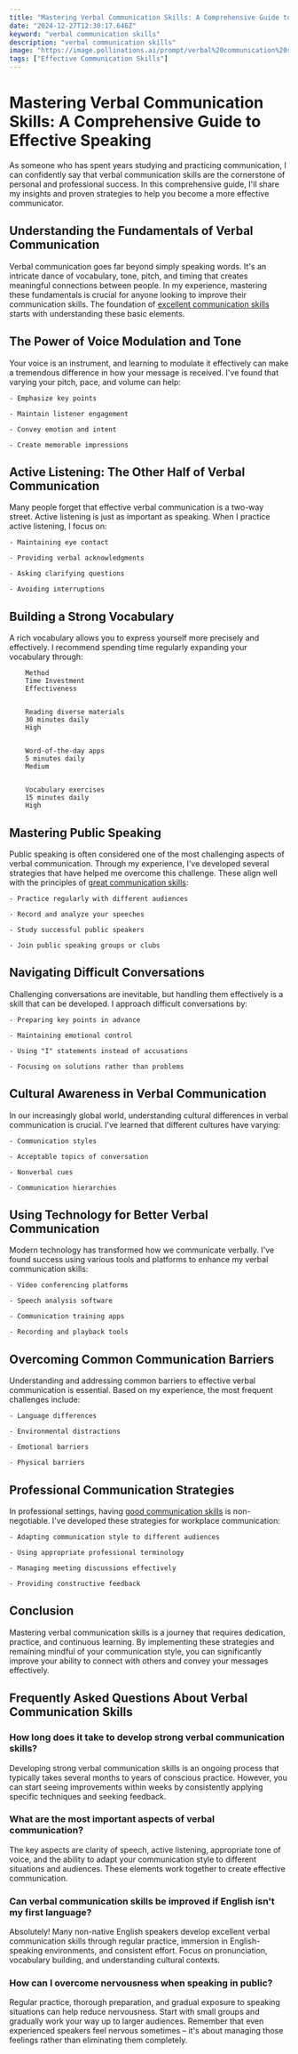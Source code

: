 ```yaml
---
title: "Mastering Verbal Communication Skills: A Comprehensive Guide to Effective Speaking"
date: "2024-12-27T12:30:17.646Z"
keyword: "verbal communication skills"
description: "verbal communication skills"
image: "https://image.pollinations.ai/prompt/verbal%20communication%20skills%2C%20realistic%20photo%2C%20high%20quality%2C%204k?width=1024&height=1024&nologo=true"
tags: ["Effective Communication Skills"]
---
```


# Mastering Verbal Communication Skills: A Comprehensive Guide to Effective Speaking


As someone who has spent years studying and practicing communication, I can confidently say that verbal communication skills are the cornerstone of personal and professional success. In this comprehensive guide, I'll share my insights and proven strategies to help you become a more effective communicator.



## Understanding the Fundamentals of Verbal Communication


Verbal communication goes far beyond simply speaking words. It's an intricate dance of vocabulary, tone, pitch, and timing that creates meaningful connections between people. In my experience, mastering these fundamentals is crucial for anyone looking to improve their communication skills. The foundation of [excellent communication skills](https://productivityprospect.com/blog/excellent-communication-skills/) starts with understanding these basic elements.



## The Power of Voice Modulation and Tone


Your voice is an instrument, and learning to modulate it effectively can make a tremendous difference in how your message is received. I've found that varying your pitch, pace, and volume can help:




    - Emphasize key points

    - Maintain listener engagement

    - Convey emotion and intent

    - Create memorable impressions



## Active Listening: The Other Half of Verbal Communication


Many people forget that effective verbal communication is a two-way street. Active listening is just as important as speaking. When I practice active listening, I focus on:




    - Maintaining eye contact

    - Providing verbal acknowledgments

    - Asking clarifying questions

    - Avoiding interruptions



## Building a Strong Vocabulary


A rich vocabulary allows you to express yourself more precisely and effectively. I recommend spending time regularly expanding your vocabulary through:




    
        Method
        Time Investment
        Effectiveness
    
    
        Reading diverse materials
        30 minutes daily
        High
    
    
        Word-of-the-day apps
        5 minutes daily
        Medium
    
    
        Vocabulary exercises
        15 minutes daily
        High
    




## Mastering Public Speaking


Public speaking is often considered one of the most challenging aspects of verbal communication. Through my experience, I've developed several strategies that have helped me overcome this challenge. These align well with the principles of [great communication skills](https://productivityprospect.com/blog/great-communication-skills/):




    - Practice regularly with different audiences

    - Record and analyze your speeches

    - Study successful public speakers

    - Join public speaking groups or clubs



## Navigating Difficult Conversations


Challenging conversations are inevitable, but handling them effectively is a skill that can be developed. I approach difficult conversations by:




    - Preparing key points in advance

    - Maintaining emotional control

    - Using "I" statements instead of accusations

    - Focusing on solutions rather than problems



## Cultural Awareness in Verbal Communication


In our increasingly global world, understanding cultural differences in verbal communication is crucial. I've learned that different cultures have varying:




    - Communication styles

    - Acceptable topics of conversation

    - Nonverbal cues

    - Communication hierarchies



## Using Technology for Better Verbal Communication


Modern technology has transformed how we communicate verbally. I've found success using various tools and platforms to enhance my verbal communication skills:




    - Video conferencing platforms

    - Speech analysis software

    - Communication training apps

    - Recording and playback tools



## Overcoming Common Communication Barriers


Understanding and addressing common barriers to effective verbal communication is essential. Based on my experience, the most frequent challenges include:




    - Language differences

    - Environmental distractions

    - Emotional barriers

    - Physical barriers



## Professional Communication Strategies


In professional settings, having [good communication skills](https://productivityprospect.com/blog/good-communication-skills/) is non-negotiable. I've developed these strategies for workplace communication:




    - Adapting communication style to different audiences

    - Using appropriate professional terminology

    - Managing meeting discussions effectively

    - Providing constructive feedback



## Conclusion


Mastering verbal communication skills is a journey that requires dedication, practice, and continuous learning. By implementing these strategies and remaining mindful of your communication style, you can significantly improve your ability to connect with others and convey your messages effectively.



## Frequently Asked Questions About Verbal Communication Skills


### How long does it take to develop strong verbal communication skills?

Developing strong verbal communication skills is an ongoing process that typically takes several months to years of conscious practice. However, you can start seeing improvements within weeks by consistently applying specific techniques and seeking feedback.



### What are the most important aspects of verbal communication?

The key aspects are clarity of speech, active listening, appropriate tone of voice, and the ability to adapt your communication style to different situations and audiences. These elements work together to create effective communication.



### Can verbal communication skills be improved if English isn't my first language?

Absolutely! Many non-native English speakers develop excellent verbal communication skills through regular practice, immersion in English-speaking environments, and consistent effort. Focus on pronunciation, vocabulary building, and understanding cultural contexts.



### How can I overcome nervousness when speaking in public?

Regular practice, thorough preparation, and gradual exposure to speaking situations can help reduce nervousness. Start with small groups and gradually work your way up to larger audiences. Remember that even experienced speakers feel nervous sometimes – it's about managing those feelings rather than eliminating them completely.

